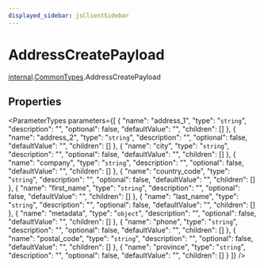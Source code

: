 ```yaml
---
displayed_sidebar: jsClientSidebar
---
```



# AddressCreatePayload

[internal](../../internal/modules/admin_discounts.internal.internal-1.mdx).[CommonTypes](../../internal-1/modules/admin_discounts.internal.internal-1.CommonTypes.mdx).AddressCreatePayload

## Properties

<ParameterTypes parameters={[
  {
    "name": "address_1",
    "type": "`string`",
    "description": "",
    "optional": false,
    "defaultValue": "",
    "children": []
  },
  {
    "name": "address_2",
    "type": "`string`",
    "description": "",
    "optional": false,
    "defaultValue": "",
    "children": []
  },
  {
    "name": "city",
    "type": "`string`",
    "description": "",
    "optional": false,
    "defaultValue": "",
    "children": []
  },
  {
    "name": "company",
    "type": "`string`",
    "description": "",
    "optional": false,
    "defaultValue": "",
    "children": []
  },
  {
    "name": "country_code",
    "type": "`string`",
    "description": "",
    "optional": false,
    "defaultValue": "",
    "children": []
  },
  {
    "name": "first_name",
    "type": "`string`",
    "description": "",
    "optional": false,
    "defaultValue": "",
    "children": []
  },
  {
    "name": "last_name",
    "type": "`string`",
    "description": "",
    "optional": false,
    "defaultValue": "",
    "children": []
  },
  {
    "name": "metadata",
    "type": "`object`",
    "description": "",
    "optional": false,
    "defaultValue": "",
    "children": []
  },
  {
    "name": "phone",
    "type": "`string`",
    "description": "",
    "optional": false,
    "defaultValue": "",
    "children": []
  },
  {
    "name": "postal_code",
    "type": "`string`",
    "description": "",
    "optional": false,
    "defaultValue": "",
    "children": []
  },
  {
    "name": "province",
    "type": "`string`",
    "description": "",
    "optional": false,
    "defaultValue": "",
    "children": []
  }
]} />
